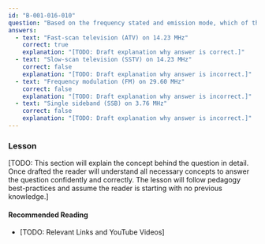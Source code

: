 ```yaml
---
id: "B-001-016-010"
question: "Based on the frequency stated and emission mode, which of the following combinations is prohibited?"
answers:
  - text: "Fast-scan television (ATV) on 14.23 MHz"
    correct: true
    explanation: "[TODO: Draft explanation why answer is correct.]"
  - text: "Slow-scan television (SSTV) on 14.23 MHz"
    correct: false
    explanation: "[TODO: Draft explanation why answer is incorrect.]"
  - text: "Frequency modulation (FM) on 29.60 MHz"
    correct: false
    explanation: "[TODO: Draft explanation why answer is incorrect.]"
  - text: "Single sideband (SSB) on 3.76 MHz"
    correct: false
    explanation: "[TODO: Draft explanation why answer is incorrect.]"
---
```


### Lesson

[TODO: This section will explain the concept behind the question in detail. Once drafted the reader will understand all necessary concepts to answer the question confidently and correctly. The lesson will follow pedagogy best-practices and assume the reader is starting with no previous knowledge.]

#### Recommended Reading

- [TODO: Relevant Links and YouTube Videos]
